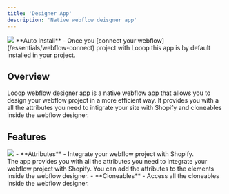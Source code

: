 ```yaml
---
title: 'Designer App'
description: 'Native webflow deisgner app'
---
```


<img src="https://assets-global.website-files.com/65aa1e4ac43693c14ea73c02/65ab615d7aa1e2b14f0e1876_webflowapp-p-500.png"/>

<Info>
  **Auto Install** - Once you [connect your webflow](/essentials/webflow-connect) project with Looop this app is by default installed in your project. 
</Info>


## Overview
Looop webflow designer app is a native webflow app that allows you to design your webflow project in a more efficient way. It provides you with a all the attributes you need to intigrate your site with Shopify and cloneables inside the webflow designer.

## Features
<Frame>
<img src ="https://assets-global.website-files.com/65aa1e4ac43693c14ea73c02/65aa3b6e778b7bf02d8e3e8f_seamless-4.gif"/>
</Frame>
- **Attributes** - Integrate your webflow project with Shopify. <br />
The app provides you with all the attributes you need to integrate your webflow project with Shopify. You can add the attributes to the elements inside the webflow designer.
- **Cloneables** - Access all the cloneables inside the webflow designer.
